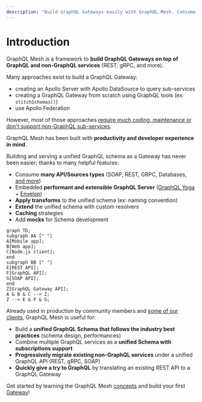 ```yaml
---
description: "Build GraphQL Gateways easily with GraphQL Mesh. Consume many API/Sources types, extend the schema with custom resolvers, and more. Get started now! #GraphQL #Mesh"
---
```

# Introduction

GraphQL Mesh is a framework to **build GraphQL Gateways on top of GraphQL and non-GraphQL services**
(REST, gRPC, and more).

Many approaches exist to build a GraphQL Gateway:

- creating an Apollo Server with Apollo DataSource to query sub-services
- creating a GraphQL Gateway from scratch using GraphQL tools (ex: `stitchSchemas()`)
- use Apollo Federation

However, most of those approaches
[require much coding, maintenance or don't support non-GraphQL sub-services](/docs/getting-started/comparison).

GraphQL Mesh has been built with **productivity and developer experience in mind**.

Building and serving a unified GraphQL schema as a Gateway has never been easier; thanks to many
helpful features:

- Consume **many API/Sources types** (SOAP, REST, GRPC, Databases,
  [and more](/docs/handlers/handlers-introduction))
- Embedded **performant and extensible GraphQL Server** ([GraphQL Yoga](https://graphql-yoga.com) +
  [Envelop](https://envelop.dev))
- **Apply transforms** to the unified schema (ex: naming convention)
- **Extend** the unified schema with custom resolvers
- **Caching** strategies
- Add **mocks** for Schema development

```mermaid
graph TD;
subgraph AA [" "]
A[Mobile app];
B[Web app];
C[Node.js client];
end
subgraph BB [" "]
E[REST API];
F[GraphQL API];
G[SOAP API];
end
Z[GraphQL Gateway API];
A & B & C --> Z;
Z --> E & F & G;
```

Already used in production by community members and
[some of our clients](https://the-guild.dev/services), GraphQL Mesh is useful for:

- Build a **unified GraphQL Schema that follows the industry best practices** (schema design,
  performances)
- Combine multiple GraphQL services as a **unified Schema with subscriptions support**
- **Progressively migrate existing non-GraphQL services** under a unified GraphQL API (REST, gRPC,
  SOAP)
- **Quickly give a try to GraphQL** by translating an existing REST API to a GraphQL Gateway

Get started by learning the GraphQL Mesh [concepts](/docs/getting-started/overview) and build your
first [Gateway](/docs/getting-started/your-first-mesh-gateway)!
